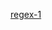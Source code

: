 {{Userbox-level
| level = 1a
| id = [[正则表达式|Regex]]
| info = 该用户会使用简单的'''[[:Category:Regex 使用者|-{zh-tw:正規表達式;zh-cn:正则表达式;}-]]'''。
| usercategory = Regex-1 使用者
| nocat = {{{nocat|}}}
}}<noinclude>[[Category:程式用戶框模板|regex-1]]</noinclude>